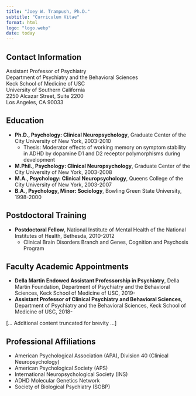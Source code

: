 ```yaml
---
title: "Joey W. Trampush, Ph.D."
subtitle: "Curriculum Vitae"
format: html
logo: "logo.webp"
date: today
---
```


## Contact Information  
Assistant Professor of Psychiatry  
Department of Psychiatry and the Behavioral Sciences  
Keck School of Medicine of USC  
University of Southern California  
2250 Alcazar Street, Suite 2200  
Los Angeles, CA 90033

## Education
- **Ph.D., Psychology: Clinical Neuropsychology**, Graduate Center of the City University of New York, 2003-2010
  - Thesis: Moderator effects of working memory on symptom stability in ADHD by dopamine D1 and D2 receptor polymorphisms during development
- **M.Phil., Psychology: Clinical Neuropsychology**, Graduate Center of the City University of New York, 2003-2008
- **M.A., Psychology: Clinical Neuropsychology**, Queens College of the City University of New York, 2003-2007
- **B.A., Psychology, Minor: Sociology**, Bowling Green State University, 1998-2000

## Postdoctoral Training
- **Postdoctoral Fellow**, National Institute of Mental Health of the National Institutes of Health, Bethesda, 2010-2012
  - Clinical Brain Disorders Branch and Genes, Cognition and Psychosis Program

## Faculty Academic Appointments
- **Della Martin Endowed Assistant Professorship in Psychiatry**, Della Martin Foundation, Department of Psychiatry and the Behavioral Sciences, Keck School of Medicine of USC, 2019-
- **Assistant Professor of Clinical Psychiatry and Behavioral Sciences**, Department of Psychiatry and the Behavioral Sciences, Keck School of Medicine of USC, 2018-

[... Additional content truncated for brevity ...]

## Professional Affiliations
- American Psychological Association (APA), Division 40 (Clinical Neuropsychology)
- American Psychological Society (APS)
- International Neuropsychological Society (INS)
- ADHD Molecular Genetics Network
- Society of Biological Psychiatry (SOBP)
